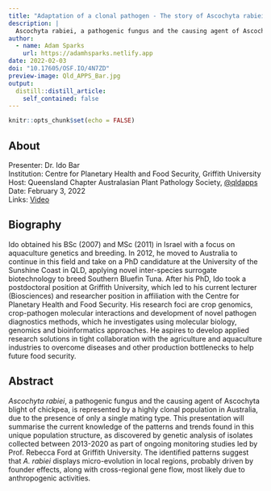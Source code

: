 ```yaml
---
title: "Adaptation of a clonal pathogen - The story of Ascochyta rabiei in Australia"
description: |
  Ascochyta rabiei, a pathogenic fungus and the causing agent of Ascochyta blight of chickpea, is represented by a highly clonal population in Australia, due to the presence of only a single mating type. This presentation will summarise the current knowledge of the patterns and trends found in this unique population structure, as discovered by genetic analysis of isolates collected between 2013-2020 as part of ongoing monitoring studies led by Prof. Rebecca Ford at Griffith University.
author:
  - name: Adam Sparks
    url: https://adamhsparks.netlify.app
date: 2022-02-03
doi: "10.17605/OSF.IO/4N7ZD"
preview-image: Qld_APPS_Bar.jpg
output:
  distill::distill_article:
    self_contained: false
---
```



```r
knitr::opts_chunk$set(echo = FALSE)
```

## About

Presenter: Dr. Ido Bar \
Institution: Centre for Planetary Health and Food Security, Griffith University \
Host: Queensland Chapter Australasian Plant Pathology Society, [\@qldapps](https://twitter.com/qldapps) \
Date: February 3, 2022 \
Links: [Video](https://youtu.be/gD84BPDDEZM)

## Biography

Ido obtained his BSc (2007) and MSc (2011) in Israel with a focus on aquaculture genetics and breeding.
In 2012, he moved to Australia to continue in this field and take on a PhD candidature at the University of the Sunshine Coast in QLD, applying novel inter-species surrogate biotechnology to breed Southern Bluefin Tuna.
After his PhD, Ido took a postdoctoral position at Griffith University, which led to his current lecturer (Biosciences) and researcher position in affiliation with the Centre for Planetary Health and Food Security.
His research foci are crop genomics, crop-pathogen molecular interactions and development of novel pathogen diagnostics methods, which he investigates using molecular biology, genomics and bioinformatics approaches.
He aspires to develop applied research solutions in tight collaboration with the agriculture and aquaculture industries to overcome diseases and other production bottlenecks to help future food security. 

## Abstract

_Ascochyta rabiei_, a pathogenic fungus and the causing agent of Ascochyta blight of chickpea, is represented by a highly clonal population in Australia, due to the presence of only a single mating type.
This presentation will summarise the current knowledge of the patterns and trends found in this unique population structure, as discovered by genetic analysis of isolates collected between 2013-2020 as part of ongoing monitoring studies led by Prof. Rebecca Ford at Griffith University.
The identified patterns suggest that _A. rabiei_ displays micro-evolution in local regions, probably driven by founder effects, along with cross-regional gene flow, most likely due to anthropogenic activities.
